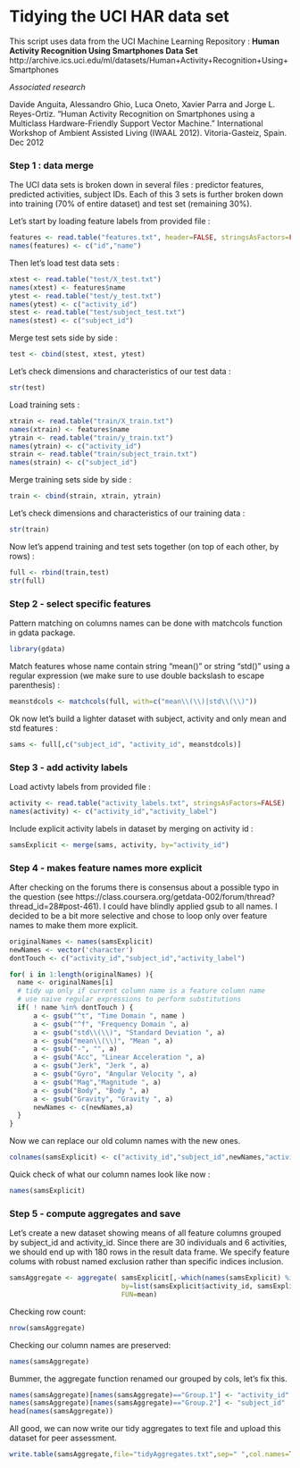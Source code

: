 Tidying the UCI HAR data set
========================================================

This script uses data from the UCI Machine Learning Repository :
**Human Activity Recognition Using Smartphones Data Set**
http://archive.ics.uci.edu/ml/datasets/Human+Activity+Recognition+Using+Smartphones

*Associated research*

Davide Anguita, Alessandro Ghio, Luca Oneto, Xavier Parra and Jorge L. Reyes-Ortiz. 
"Human Activity Recognition on Smartphones using a Multiclass Hardware-Friendly Support Vector Machine." International Workshop of Ambient Assisted Living (IWAAL 2012). 
Vitoria-Gasteiz, Spain. Dec 2012

### Step 1 : data merge

The UCI data sets is broken down in several files : predictor features, predicted activities, subject IDs. Each of this 3 sets is further broken down into training (70% of entire dataset) and test set (remaining 30%). 

Let's start by loading feature labels from provided file :
```r
features <- read.table("features.txt", header=FALSE, stringsAsFactors=FALSE)
names(features) <- c("id","name")
```
Then let's load test data sets :
```r
xtest <- read.table("test/X_test.txt")
names(xtest) <- features$name
ytest <- read.table("test/y_test.txt")
names(ytest) <- c("activity_id")
stest <- read.table("test/subject_test.txt")
names(stest) <- c("subject_id")
```
Merge test sets side by side :
```r
test <- cbind(stest, xtest, ytest)
```
Let's check dimensions and characteristics of our test data :
```r
str(test)
```

Load training sets :
```r
xtrain <- read.table("train/X_train.txt")
names(xtrain) <- features$name
ytrain <- read.table("train/y_train.txt")
names(ytrain) <- c("activity_id")
strain <- read.table("train/subject_train.txt")
names(strain) <- c("subject_id")
```
Merge training sets side by side :
```r
train <- cbind(strain, xtrain, ytrain)
```
Let's check dimensions and characteristics of our training data :
```r
str(train)
```
Now let's append training and test sets together (on top of each other, by rows) :
```r
full <- rbind(train,test)
str(full)
```

### Step 2 - select specific features

Pattern matching on columns names can be done with matchcols function in gdata package.
```r
library(gdata)
```
Match features whose name contain string "mean()" or string "std()" using a regular expression (we make sure to use double backslash to escape parenthesis) :
```r
meanstdcols <- matchcols(full, with=c("mean\\(\\)|std\\(\\)"))
```
Ok now let's build a lighter dataset with subject, activity and only mean and std features :
```r
sams <- full[,c("subject_id", "activity_id", meanstdcols)]
```

### Step 3 - add activity labels

Load activty labels from provided file :
```r
activity <- read.table("activity_labels.txt", stringsAsFactors=FALSE)
names(activity) <- c("activity_id","activity_label")
```
Include explicit activity labels in dataset by merging on activity id :
```r
samsExplicit <- merge(sams, activity, by="activity_id")
```

### Step 4 - makes feature names more explicit

After checking on the forums there is consensus about a possible typo in the question (see https://class.coursera.org/getdata-002/forum/thread?thread_id=28#post-461). I could have blindly applied gsub to all names. I decided to be a bit more selective and chose to loop only over feature names to make them more explicit.
```r
originalNames <- names(samsExplicit)
newNames <- vector('character')
dontTouch <- c("activity_id","subject_id","activity_label")

for( i in 1:length(originalNames) ){
  name <- originalNames[i]
  # tidy up only if current column name is a feature column name
  # use naive regular expressions to perform substitutions
  if( ! name %in% dontTouch ) {
      a <- gsub("^t", "Time Domain ", name )
      a <- gsub("^f", "Frequency Domain ", a)
      a <- gsub("std\\(\\)", "Standard Deviation ", a)
      a <- gsub("mean\\(\\)", "Mean ", a)
      a <- gsub("-", "", a)
      a <- gsub("Acc", "Linear Acceleration ", a)
      a <- gsub("Jerk", "Jerk ", a)
      a <- gsub("Gyro", "Angular Velocity ", a)
      a <- gsub("Mag","Magnitude ", a)
      a <- gsub("Body", "Body ", a)
      a <- gsub("Gravity", "Gravity ", a)
      newNames <- c(newNames,a)
  }
}
```
Now we can replace our old column names with the new ones.
```r
colnames(samsExplicit) <- c("activity_id","subject_id",newNames,"activity_label")
```
Quick check of what our column names look like now :
```r
names(samsExplicit)
```

### Step 5 - compute aggregates and save 

Let's create a new dataset showing means of all feature columns grouped by subject_id and activity_id. Since there are 30 individuals and 6 activities, we should end up with 180 rows in the result data frame. We specify feature colums with robust named exclusion rather than specific indices inclusion.
```r
samsAggregate <- aggregate( samsExplicit[,-which(names(samsExplicit) %in% dontTouch)], 
                            by=list(samsExplicit$activity_id, samsExplicit$subject_id),
                            FUN=mean)
```
Checking row count:
```r
nrow(samsAggregate)
```
Checking our column names are preserved:
```r
names(samsAggregate)
```
Bummer, the aggregate function renamed our grouped by cols, let's fix this.
```r
names(samsAggregate)[names(samsAggregate)=="Group.1"] <- "activity_id"
names(samsAggregate)[names(samsAggregate)=="Group.2"] <- "subject_id"
head(names(samsAggregate))
```
All good, we can now write our tidy aggregates to text file and upload this dataset for peer assessment.
```r
write.table(samsAggregate,file="tidyAggregates.txt",sep=" ",col.names=TRUE,row.names=FALSE)
```
